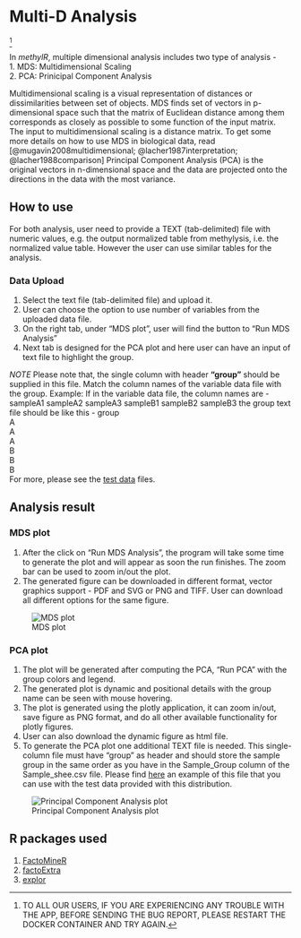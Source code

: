 # Multi-D Analysis {#sec-multid}
^[TO ALL OUR USERS, IF YOU ARE EXPERIENCING ANY TROUBLE WITH THE APP, BEFORE SENDING THE BUG REPORT, PLEASE RESTART THE DOCKER CONTAINER AND TRY AGAIN.]

In *methylR*, multiple dimensional analysis includes two type of analysis - \
1. MDS: Multidimensional Scaling \
2. PCA: Prinicipal Component Analysis

Multidimensional scaling is a visual representation of distances or dissimilarities between set of objects. MDS finds set of vectors in p-dimensional space such that the matrix of Euclidean distance among them corresponds as closely as possible to some function of the input matrix. The input to multidimensional scaling is a distance matrix. To get some more details on how to use MDS in biological data, read [@mugavin2008multidimensional; @lacher1987interpretation; @lacher1988comparison]
Principal Component Analysis (PCA) is the original vectors in n-dimensional space and the data are projected onto the directions in the data with the most variance.

## How to use
For both analysis, user need to provide a TEXT (tab-delimited) file with numeric values, e.g. the output normalized table from methylysis, i.e. the normalized \beta value table. However the user can use similar tables for the analysis.

### Data Upload
1. Select the text file (tab-delimited file) and upload it.
2. User can choose the option to use number of variables from the uploaded data file.
3. On the right tab, under "MDS plot", user will find the button to "Run MDS Analysis"
4. Next tab is designed for the PCA plot and here user can have an input of text file to highlight the group.

::: {.callout-note}
*NOTE* Please note that, the single column with header **"group"** should be supplied in this file. Match the column names of the variable data file with the group.
Example:
If in the variable data file, the column names are -
    sampleA1 sampleA2 sampleA3  sampleB1    sampleB2    sampleB3
the group text file should be like this -
group \
A \
A \
A \
B \
B \
B \
For more, please see the [test data](https://sourceforge.net/projects/methylr/) files.
:::



## Analysis result

### MDS plot
1. After the click on "Run MDS Analysis", the program will take some time to generate the plot and will appear as soon the run finishes. The zoom bar can be used to zoom in/out the plot.
2. The generated figure can be downloaded in different format, vector graphics support - PDF and SVG or PNG and TIFF. User can download all different options for the same figure. \

![MDS plot](_images/mdsPlot.png)

### PCA plot
1. The plot will be generated after computing the PCA, "Run PCA" with the group colors and legend.
2. The generated plot is dynamic and positional details with the group name can be seen with mouse hovering.
3. The plot is generated using the plotly application, it can zoom in/out, save figure as PNG format, and do all other available functionality for plotly figures.
4. User can also download the dynamic figure as html file.
5. To generate the PCA plot one additional TEXT file is needed. This single-column file must have "group" as header and should store the sample group in the same order as you have in the Sample_Group column of the Sample_shee.csv file. Please find [here](https://github.com/JD2112/methylr/blob/main/data/groupData.txt) an example of this file that you can use with the test data provided with this distribution. \

![Principal Component Analysis plot](_images/PCA.png)


## R packages used
1. [FactoMineR](https://cran.r-project.org/web/packages/FactoMineR/FactoMineR.pdf)
2. [factoExtra](https://cran.r-project.org/web/packages/factoextra/factoextra.pdf)
3. [explor](https://cran.r-project.org/web/packages/explor/explor.pdf)

